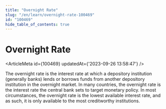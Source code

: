 ```yaml
---
title: "Overnight Rate"
slug: "/en/learn/overnight-rate-100469"
id: "100469"
hide_table_of_contents: true
---
```



# Overnight Rate

<ArticleMeta id={100469} updatedAt={'2023-09-26 13:58:47'} />
<div className='border-solid border-b border-t-0 my-4 border-[var(--ifm-color-gray-300)]' />

The overnight rate is the interest rate at which a depository institution (generally banks) lends or borrows funds from another depository institution in the overnight market. In many countries, the overnight rate is the interest rate the central bank sets to target monetary policy. In most circumstances, the overnight rate is the lowest available interest rate, and as such, it is only available to the most creditworthy institutions.
